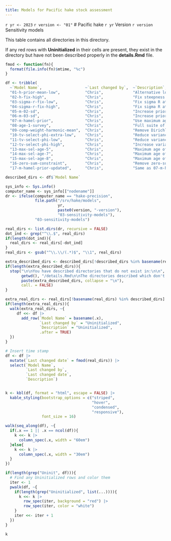 ```yaml
---
title: Models for Pacific hake stock assessment
---
```


`r yr <- 2023`
`r version <- "01"`
# Pacific hake `r yr` Version `r version` Sensitivity models

This table contains all directories in this directory.

If any red rows with **Uninitialized** in their cells are present, they exist in the directory but have not been described properly in the **details.Rmd** file.

```r
fmod <- function(fn){
  format(file.info(fn)$mtime, "%c")
}

df <- tribble(
  ~`Model Name`,                   ~`Last changed by`,  ~`Description`,
  "01-h-prior-mean-low",           "Chris",             "Alternative lower value for the mean of the prior distribution for steepness",
  "02-h-fix-high",                 "Chris",             "Fix steepness at 1.0",
  "03-sigma-r-fix-low",            "Chris",             "Fix sigma R at 1.0",
  "04-sigma-r-fix-high",           "Chris",             "Fix sigma R at 1.6",
  "05-m-02-sd",                    "Chris",             "Increase prior SD on M to 0.2",
  "06-m-03-sd",                    "Chris",             "Increase prior SD on M to 0.3",
  "07-m-hamel-prior",              "Chris",             "Use maximum age of 25; mean = -1.532; SD = 0.438. Not included in document in 2020 or 2021",
  "08-age-1-survey",               "Chris",             "Full suite of forecasts, catch levels, and retrospectives as this was used to create an appendix summary. Use SE for age-1 index of 0.5 for all points",
  "09-comp-weight-harmonic-mean",  "Chris",             "Remove Dirichlet - use harmonic mean approach instead to weight comps",
  "10-tv-select-phi-extra-low",    "Chris",             "Reduce variance associated with t.v. selectivity",
  "11-tv-select-phi-low",          "Chris",             "Reduce variance associated with t.v. selectivity",
  "12-tv-select-phi-high",         "Chris",             "Increase variance associated with t.v. selectivity",
  "13-max-sel-age-5",              "Chris",             "Maximum age of fishery selectivity is 5 (not 6)",
  "14-max-sel-age-7",              "Chris",             "Maximum age of fishery selectivity is 7 (not 6)",
  "15-max-sel-age-8",              "Chris",             "Maximum age of fishery selectivity is 8 (not 6)",
  "16-zero-sum-constraint",        "Chris",             "Remove zero-sum constraint for recruitment deviations parameters",
  "17-m-hamel-prior-updated",      "Chris",             "Same as 07-m-hamel-prior but with mor recent prior SD of 0.31")

described_dirs <- df$`Model Name`

sys_info <- Sys.info()
computer_name <- sys_info[["nodename"]]
dr <- ifelse(computer_name == "hake-precision",
             file.path("/srv/hake/models",
                       yr,
                       paste0(version, "-version"),
                       "03-sensitivity-models"),
             "03-sensitivity-models")

real_dirs <- list.dirs(dr, recursive = FALSE)
dot_ind <- grep("^\\.$", real_dirs)
if(length(dot_ind)){
  real_dirs <- real_dirs[-dot_ind]
}  
real_dirs <- gsub("^\\.\\/(.*)$", "\\1", real_dirs)

extra_described_dirs <- described_dirs[!described_dirs %in% basename(real_dirs)]
if(length(extra_described_dirs)){
  stop("\n\nYou have described directories that do not exist in:\n\n",
       getwd(), "/details.Rmd\n\nThe directories described which don't exist are:\n\n",
       paste(extra_described_dirs, collapse = "\n"),
       call. = FALSE)
}

extra_real_dirs <- real_dirs[!basename(real_dirs) %in% described_dirs]
if(length(extra_real_dirs)){
  walk(extra_real_dirs, ~{
     df <<- df |>
       add_row(`Model Name` = basename(.x),
               `Last changed by` = "Uninitialized",
               `Description` = "Uninitialized",
               .after = TRUE)
  })
}

# Insert time stamp
df <- df |> 
  mutate(`Last changed date` = fmod(real_dirs)) |> 
  select(`Model Name`,
         `Last changed by`,
         `Last changed date`,
         `Description`)


k <- kbl(df, format = "html", escape = FALSE) |>
  kable_styling(bootstrap_options = c("striped",
                                      "hover",
                                      "condensed",
                                      "responsive"),
                font_size = 16)

walk(seq_along(df), ~{
  if(.x == 1 || .x == ncol(df)){
    k <<- k |>
      column_spec(.x, width = "60em")
  }else{
    k <<- k |>
      column_spec(.x, width = "30em")
  }
})

if(length(grep("Uninit", df))){
  # Find any Uninitialized rows and color them
  iter <- 1
  pwalk(df, ~{
    if(length(grep("Uninitialized", list(...)))){
      k <<- k |>
        row_spec(iter, background = "red") |>
        row_spec(iter, color = "white")
    }
    iter <<- iter + 1
  })
}

k
```

